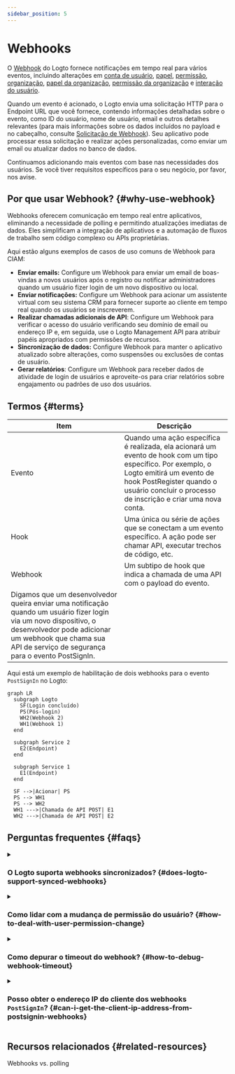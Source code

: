 ```yaml
---
sidebar_position: 5
---
```


# Webhooks

O [Webhook](https://auth.wiki/webhook) do Logto fornece notificações em tempo real para vários eventos, incluindo alterações em [conta de usuário](/user-management/user-data), [papel](/authorization/role-based-access-control#roles), [permissão](/authorization/role-based-access-control#permissionsscopes), [organização](/organizations/organization-data), [papel da organização](/authorization/organization-template#organization-role), [permissão da organização](/authorization/organization-template#organization-permission) e [interação do usuário](/end-user-flows).

Quando um evento é acionado, o Logto envia uma solicitação HTTP para o Endpoint URL que você fornece, contendo informações detalhadas sobre o evento, como ID do usuário, nome de usuário, email e outros detalhes relevantes (para mais informações sobre os dados incluídos no payload e no cabeçalho, consulte [Solicitação de Webhook](/developers/webhooks/webhooks-request)). Seu aplicativo pode processar essa solicitação e realizar ações personalizadas, como enviar um email ou atualizar dados no banco de dados.

Continuamos adicionando mais eventos com base nas necessidades dos usuários. Se você tiver requisitos específicos para o seu negócio, por favor, nos avise.

## Por que usar Webhook? \{#why-use-webhook}

Webhooks oferecem comunicação em tempo real entre aplicativos, eliminando a necessidade de polling e permitindo atualizações imediatas de dados. Eles simplificam a integração de aplicativos e a automação de fluxos de trabalho sem código complexo ou APIs proprietárias.

Aqui estão alguns exemplos de casos de uso comuns de Webhook para CIAM:

- **Enviar emails:** Configure um Webhook para enviar um email de boas-vindas a novos usuários após o registro ou notificar administradores quando um usuário fizer login de um novo dispositivo ou local.
- **Enviar notificações:** Configure um Webhook para acionar um assistente virtual com seu sistema CRM para fornecer suporte ao cliente em tempo real quando os usuários se inscreverem.
- **Realizar chamadas adicionais de API**: Configure um Webhook para verificar o acesso do usuário verificando seu domínio de email ou endereço IP e, em seguida, use o Logto Management API para atribuir papéis apropriados com permissões de recursos.
- **Sincronização de dados:** Configure Webhook para manter o aplicativo atualizado sobre alterações, como suspensões ou exclusões de contas de usuário.
- **Gerar relatórios**: Configure um Webhook para receber dados de atividade de login de usuários e aproveite-os para criar relatórios sobre engajamento ou padrões de uso dos usuários.

## Termos \{#terms}

| Item                                                                                                                                                                                                                            | Descrição                                                                                                                                                                                                                            |
| ------------------------------------------------------------------------------------------------------------------------------------------------------------------------------------------------------------------------------- | ------------------------------------------------------------------------------------------------------------------------------------------------------------------------------------------------------------------------------------ |
| Evento                                                                                                                                                                                                                          | Quando uma ação específica é realizada, ela acionará um evento de hook com um tipo específico. Por exemplo, o Logto emitirá um evento de hook PostRegister quando o usuário concluir o processo de inscrição e criar uma nova conta. |
| Hook                                                                                                                                                                                                                            | Uma única ou série de ações que se conectam a um evento específico. A ação pode ser chamar API, executar trechos de código, etc.                                                                                                     |
| Webhook                                                                                                                                                                                                                         | Um subtipo de hook que indica a chamada de uma API com o payload do evento.                                                                                                                                                          |
| Digamos que um desenvolvedor queira enviar uma notificação quando um usuário fizer login via um novo dispositivo, o desenvolvedor pode adicionar um webhook que chama sua API de serviço de segurança para o evento PostSignIn. |

Aqui está um exemplo de habilitação de dois webhooks para o evento `PostSignIn` no Logto:

```mermaid
graph LR
  subgraph Logto
    SF(Login concluído)
    PS(Pós-login)
    WH2(Webhook 2)
    WH1(Webhook 1)
  end

  subgraph Service 2
    E2(Endpoint)
  end

  subgraph Service 1
    E1(Endpoint)
  end

  SF -->|Acionar| PS
  PS --> WH1
  PS --> WH2
  WH1 --->|Chamada de API POST| E1
  WH2 --->|Chamada de API POST| E2

```

## Perguntas frequentes \{#faqs}

<details>
<summary>

### O Logto suporta webhooks sincronizados? \{#does-logto-support-synced-webhooks}

</summary>

Embora webhooks sincronizados tornassem o fluxo de login do usuário mais suave, ainda não os suportamos (mas suportaremos no futuro). Portanto, cenários que dependem de webhooks sincronizados atualmente exigem diferentes soluções alternativas. Se você tiver alguma dúvida, não hesite em nos contatar.

</details>

<details>
<summary>

### Como lidar com a mudança de permissão do usuário? \{#how-to-deal-with-user-permission-change}

</summary>

Veja o guia [Gerenciar mudança de permissão do usuário](/authorization/role-based-access-control/protect-api-resources-with-rbac/#optional-handle-user-permission-change).

</details>

<details>
<summary>

### Como depurar o timeout do webhook? \{#how-to-debug-webhook-timeout}

</summary>

Para o endpoint que recebe Webhooks, ele deve retornar uma resposta 2xx o mais rápido possível para informar ao Logto que o Webhook foi recebido com sucesso. Como diferentes usuários têm lógicas de processamento muito diferentes para Webhooks, tarefas excessivamente complexas podem levar vários segundos, causando o timeout do Webhook do Logto. A melhor prática é manter sua própria fila de eventos; ao receber o Webhook do Logto, insira o evento na fila e retorne uma resposta 2xx ao Logto. Em seguida, deixe seu próprio trabalhador processar as tarefas na fila passo a passo. Se o trabalhador encontrar um erro, lide com ele em seu próprio servidor.

</details>

<details>
<summary>

### Posso obter o endereço IP do cliente dos webhooks `PostSignIn`? \{#can-i-get-the-client-ip-address-from-postsignin-webhooks}

</summary>

Sim, você pode obter o endereço IP, agentes de usuário, etc., no payload do Webhook. Se você precisar de informações que atualmente não são suportadas, pode criar solicitações de recursos em problemas do GitHub ou nos contatar.

</details>

## Recursos relacionados \{#related-resources}

<Url href="https://blog.logto.io/webhooks-vs-polling">Webhooks vs. polling</Url>

